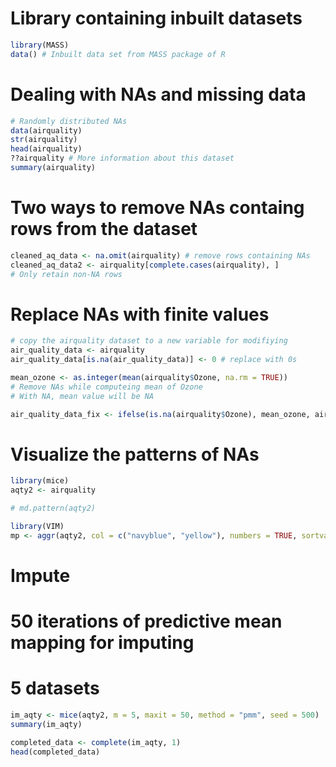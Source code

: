 
# Library containing inbuilt datasets
```r
library(MASS)
data() # Inbuilt data set from MASS package of R
```

# Dealing with NAs and missing data 
```r
# Randomly distributed NAs
data(airquality)
str(airquality)
head(airquality)
??airquality # More information about this dataset
summary(airquality)
```
# Two ways to remove NAs containg rows from the dataset
```r
cleaned_aq_data <- na.omit(airquality) # remove rows containing NAs
cleaned_aq_data2 <- airquality[complete.cases(airquality), ] 
# Only retain non-NA rows
```
# Replace NAs with finite values
```r
# copy the airquality dataset to a new variable for modifiying
air_quality_data <- airquality
air_quality_data[is.na(air_quality_data)] <- 0 # replace with 0s

mean_ozone <- as.integer(mean(airquality$Ozone, na.rm = TRUE))
# Remove NAs while computeing mean of Ozone
# With NA, mean value will be NA

air_quality_data_fix <- ifelse(is.na(airquality$Ozone), mean_ozone, airquality$Ozone)
```


# Visualize the patterns of NAs
```r
library(mice)
aqty2 <- airquality

# md.pattern(aqty2)
```
```r
library(VIM)
mp <- aggr(aqty2, col = c("navyblue", "yellow"), numbers = TRUE, sortvars = TRUE, labels = names(aqty2), cex.acis = .7, gao = 3, ylab = c("Missing data", "Pattern"))
```

# Impute 
# 50 iterations of predictive mean mapping for imputing
# 5 datasets
```r
im_aqty <- mice(aqty2, m = 5, maxit = 50, method = "pmm", seed = 500)
summary(im_aqty)
```

```r
completed_data <- complete(im_aqty, 1)
head(completed_data)
```